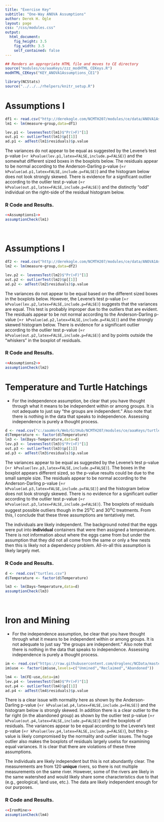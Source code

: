 ```yaml
---
title: "Exercise Key"
subtitle: "One-Way ANOVA Assumptions"
author: Derek H. Ogle
layout: page
css: "/css/modules.css"
output:
  html_document:
    fig_height: 3.5
    fig_width: 3.5
    self_contained: false
---
```


```r
## Renders an appropriate HTML file and moves to CE directory
source("modules/ce/aaaKeys/zzz_modHTML_CEKeys.R")
modHTML_CEKeys("KEY_ANOVA1Assumptions_CE1")
```

```r
library(NCStats)
source("../../../rhelpers/knitr_setup.R")
```

# Assumptions I
```r
df1 <- read.csv("http://derekogle.com/NCMTH207/modules/ce/data/ANOVA1Assumptions1.csv")
lm1 <- lm(measure~group,data=df1)
```
```r
lev.p1 <- levenesTest(lm1)$"Pr(>F)"[1]
out.p1 <- outlierTest(lm1)$p[[1]]
ad.p1 <- adTest(lm1$residuals)$p.value
```

The variances do not appear to be equal as suggested by the Levene's test p-value (=`r kPvalue(lev.p1,latex=FALSE,include.p=FALSE)`) and the somewhat different sized boxes in the  boxplots below. The residuals appear to be normal according to the Anderson-Darling p-value (=`r kPvalue(ad.p1,latex=FALSE,include.p=FALSE)`) and the histogram below does not look strongly skewed. There is evidence for a significant outlier according to the outlier test p-value (=`r kPvalue(out.p1,latex=FALSE,include.p=FALSE)`) and the distinctly "odd" individual on the right-side of the residual histogram below.

### R Code and Results.
```r
<<Assumptions1>>
assumptionCheck(lm1)
```

&nbsp;

# Assumptions I
```r
df2 <- read.csv("http://derekogle.com/NCMTH207/modules/ce/data/ANOVA1Assumptions2.csv")
lm2 <- lm(measure~group,data=df2)
```
```r
lev.p2 <- levenesTest(lm2)$"Pr(>F)"[1]
out.p2 <- outlierTest(lm2)$p[[1]]
ad.p2 <- adTest(lm2$residuals)$p.value
```

The variances do not appear to be equal based on the different sized boxes in the boxplots below. However, the Levene's test p-value (=`r kPvalue(lev.p2,latex=FALSE,include.p=FALSE)`) suggests that the variances are equal. This test is probably improper due to the outliers that are evident.  The residuals appear to be not normal according to the Anderson-Darling p-value (=`r kPvalue(ad.p2,latex=FALSE,include.p=FALSE)`) and the strongly skewed histogram below. There is evidence for a significant outlier according to the outlier test p-value (=`r kPvalue(out.p2,latex=FALSE,include.p=FALSE)`) and by points outside the "whiskers" in the boxplot of residuals.

### R Code and Results.
```r
<<Assumptions2>>
assumptionCheck(lm2)
```

# Temperature and Turtle Hatchings

<div class="alert alert-warning">
<ul>
  <li>For the independence assumption, be clear that you have thought through what it means to be independent within or among groups. It is not adequate to just say "the groups are independent." Also note that there is nothing in the data that speaks to independence. Assessing independence is purely a thought process.</li>
</ul>
</div>

```r
d <- read.csv("c:/aaaWork/Web/GitHub/NCMTH207/modules/ce/aaaKeys/turtles.csv")
d$Temperature <- factor(d$Temperature)
lm3 <- lm(Days~Temperature,data=d)
lev.p3 <- levenesTest(lm3)$"Pr(>F)"[1]
out.p3 <- outlierTest(lm3)$p[[1]]
ad.p3 <- adTest(lm3$residuals)$p.value
```

The variances appear to be equal as suggested by the Levene's test p-value (=`r kPvalue(lev.p3,latex=FALSE,include.p=FALSE)`). The boxes in the boxplot appears different sized, so the p-value results could be due to the small sample size. The residuals appear to be normal according to the Anderson-Darling p-value (=`r kPvalue(ad.p3,latex=FALSE,include.p=FALSE)`) and the histogram below does not look strongly skewed. There is no evidence for a significant outlier according to the outlier test p-value (=`r kPvalue(out.p3,latex=FALSE,include.p=FALSE)`). The boxplots of residuals suggest possible outliers though in the 25<sup>o</sup>C and 30<sup>o</sup>C treatments. From this, I conclude that these three assumptions are tentatively met.

The individuals are likely independent. The background noted that the eggs were put into **individual** containers that were then assigned a temperature. There is not information about where the eggs came from but under the assumption that they did not all come from the same or only a few nests then this is likely not a dependency problem. All-in-all this assumption is likely largely met.

### R Code and Results.
```r
d <- read.csv("turtles.csv")
d$Temperature <- factor(d$Temperature)
```
```r
lm3 <- lm(Days~Temperature,data=d)
assumptionCheck(lm3)
```

&nbsp;

# Iron and Mining

<div class="alert alert-warning">
<ul>
  <li>For the independence assumption, be clear that you have thought through what it means to be independent within or among groups. It is not adequate to just say "the groups are independent." Also note that there is nothing in the data that speaks to independence. Assessing independence is purely a thought process.</li>
</ul>
</div>

```r
im <- read.csv("https://raw.githubusercontent.com/droglenc/NCData/master/AcidMineDrainage.csv")
im$use <- factor(im$use,levels=c("Unmined","Reclaimed","Abandoned"))
```
```r
lm4 <- lm(FE~use,data=im)
lev.p4 <- levenesTest(lm4)$"Pr(>F)"[1]
out.p4 <- outlierTest(lm4)$p[[1]]
ad.p4 <- adTest(lm4$residuals)$p.value
```

There is a clear issue with normality here as shown by the Anderson-Darling p-value (=`r kPvalue(ad.p4,latex=FALSE,include.p=FALSE)`) and the histogram below is strongly skewed. In addition there is a clear outlier to the far right (in the abandoned group) as shown by the outlier test p-value (=`r kPvalue(out.p4,latex=FALSE,include.p=FALSE)`) and the boxplots of residuals. The variances appear to be equal according to the Levene's test p-value (=`r kPvalue(lev.p4,latex=FALSE,include.p=FALSE)`), but this p-value is likely compromised by the normality and outlier issues. The huge outlier also makes the boxplots of residuals largely uselss for examining equal variances. It is clear that there are violations of these three assumptions.

The individuals are likely independent but this is not abundantly clear. The measurements are from 120 **unique** rivers, so there is not multiple measurements on the same river. However, some of the rivers are likely in the same watershed and would likely share some characteristics due to that (e.g., geological, land use, etc.). The data are likely independent enough for our purposes.


### R Code and Results.
```r
<<IronMine>>
assumptionCheck(lm4)
```
